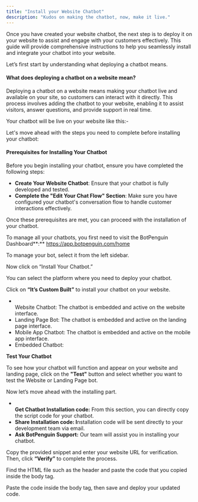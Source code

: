 ```yaml
---
title: "Install your Website Chatbot"
description: "Kudos on making the chatbot, now, make it live."
---
```


Once you have created your website chatbot, the next step is to deploy it on your website to assist and engage with your customers effectively. This guide will provide comprehensive instructions to help you seamlessly install and integrate your chatbot into your website.

Let’s first start by understanding what deploying a chatbot means.

#### **What does deploying a chatbot on a website mean?**

Deploying a chatbot on a website means making your chatbot live and available on your site, so customers can interact with it directly. This process involves adding the chatbot to your website, enabling it to assist visitors, answer questions, and provide support in real time.

Your chatbot will be live on your website like this:-

Let's move ahead with the steps you need to complete before installing your chatbot:

#### **Prerequisites for Installing Your Chatbot**

Before you begin installing your chatbot, ensure you have completed the following steps:

- **Create Your Website Chatbot**: Ensure that your chatbot is fully developed and tested.
- **Complete the "Edit Your Chat Flow" Section**: Make sure you have configured your chatbot's conversation flow to handle customer interactions effectively.

Once these prerequisites are met, you can proceed with the installation of your chatbot.

To manage all your chatbots, you first need to visit the BotPenguin Dashboard\*\*:\*\* https://app.botpenguin.com/home

To manage your bot, select it from the left sidebar.

Now click on “Install Your Chatbot.”

You can select the platform where you need to deploy your chatbot.

Click on **“It’s Custom Built”** to install your chatbot on your website.

- \
  Website Chatbot: The chatbot is embedded and active on the website interface.
- Landing Page Bot: The chatbot is embedded and active on the landing page interface.
- Mobile App Chatbot: The chatbot is embedded and active on the mobile app interface.
- Embedded Chatbot:

**Test Your Chatbot**

To see how your chatbot will function and appear on your website and landing page, click on the **"Test"** button and select whether you want to test the Website or Landing Page bot.

Now let’s move ahead with the installing part.

- **\
  Get Chatbot Installation code:** From this section, you can directly copy the script code for your chatbot.
- **Share Installation code: I**nstallation code will be sent directly to your development team via email.
- **Ask BotPenguin Support:** Our team will assist you in installing your chatbot.

Copy the provided snippet and enter your website URL for verification. Then, click **“Verify”** to complete the process.

Find the HTML file such as the header and paste the code that you copied inside the body tag.

Paste the code inside the body tag, then save and deploy your updated code.
